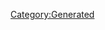 {{Database/Music/MusicInfo
 |ID=12
 |Cov=12
 |Cd=1
 |Nam=12
 |Div=12
 |Ma=4
 |SerieId=4
 |SerieLogoId=4
 |WavId=12
 |VariationId=0
 |Dsc=12
 |Strt=10
 |ValkyrieBattle=1
 |ValkyrieIntro=1
 |ValkyrieIntroSky=1
 |DivaSolo=1
 |DivaMulti=2
 |Exp=4
}}
[[Category:Generated]]
